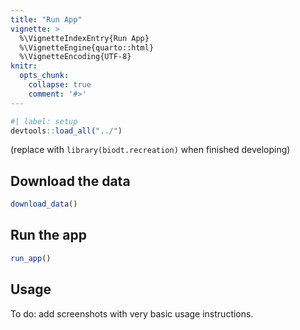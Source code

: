 ```yaml
---
title: "Run App"
vignette: >
  %\VignetteIndexEntry{Run App}
  %\VignetteEngine{quarto::html}
  %\VignetteEncoding{UTF-8}
knitr:
  opts_chunk:
    collapse: true
    comment: '#>'
---
```


```r
#| label: setup
devtools::load_all("../")
```

(replace with `library(biodt.recreation)` when finished developing)

## Download the data

```r
download_data()
```

## Run the app

```r
run_app()
```

## Usage

To do: add screenshots with very basic usage instructions.
